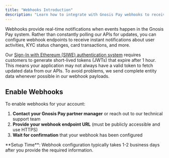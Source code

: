```yaml
---
title: "Webhooks Introduction"
description: "Learn how to integrate with Gnosis Pay webhooks to receive real-time event notifications."
---
```


Webhooks provide real-time notifications when events happen in the Gnosis Pay system. Rather than constantly polling our APIs for updates, you can configure webhook endpoints to receive instant notifications about user activities, KYC status changes, card transactions, and more.

Our [Sign-In with Ethereum (SIWE) authentication system](/auth) requires customers to generate short-lived tokens (JWTs) that expire after 1 hour. This means your application may not always have a valid token to fetch updated data from our APIs.
To avoid problems, we send complete entity data whenever possible in our webhook payloads.

## Enable Webhooks

To enable webhooks for your account:

1. **Contact your Gnosis Pay partner manager** or reach out to our technical support team
2. **Provide your webhook endpoint URL** (must be publicly accessible and use HTTPS)
3. **Wait for confirmation** that your webhook has been configured

<Info>
  **Setup Time**: Webhook configuration typically takes 1-2 business days after
  you provide the required information.
</Info>


